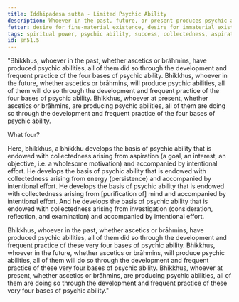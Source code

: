 ```yaml
---
title: Iddhipadesa sutta - Limited Psychic Ability
description: Whoever in the past, future, or present produces psychic abilities, all of them do so through the development and frequent practice of the four bases of psychic ability.
fetter: desire for fine-material existence, desire for immaterial existence, conceit, restlessness, ignorance
tags: spiritual power, psychic ability, success, collectedness, aspiration, persistence, energy, mind, investigation, reflection, close examination, sn, sn45-56, sn51
id: sn51.5
---
```


"Bhikkhus, whoever in the past, whether ascetics or brāhmins, have produced psychic abilities, all of them did so through the development and frequent practice of the four bases of psychic ability. Bhikkhus, whoever in the future, whether ascetics or brāhmins, will produce psychic abilities, all of them will do so through the development and frequent practice of the four bases of psychic ability. Bhikkhus, whoever at present, whether ascetics or brāhmins, are producing psychic abilities, all of them are doing so through the development and frequent practice of the four bases of psychic ability.

What four?

Here, bhikkhus, a bhikkhu develops the basis of psychic ability that is endowed with collectedness arising from aspiration (a goal, an interest, an objective, i.e. a wholesome motivation) and accompanied by intentional effort. He develops the basis of psychic ability that is endowed with collectedness arising from energy (persistence) and accompanied by intentional effort. He develops the basis of psychic ability that is endowed with collectedness arising from [purification of] mind and accompanied by intentional effort. And he develops the basis of psychic ability that is endowed with collectedness arising from investigation (consideration, reflection, and examination) and accompanied by intentional effort.

Bhikkhus, whoever in the past, whether ascetics or brāhmins, have produced psychic abilities, all of them did so through the development and frequent practice of these very four bases of psychic ability. Bhikkhus, whoever in the future, whether ascetics or brāhmins, will produce psychic abilities, all of them will do so through the development and frequent practice of these very four bases of psychic ability. Bhikkhus, whoever at present, whether ascetics or brāhmins, are producing psychic abilities, all of them are doing so through the development and frequent practice of these very four bases of psychic ability."